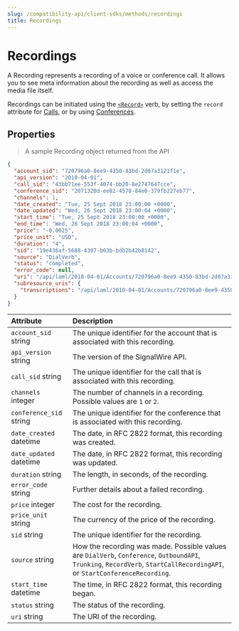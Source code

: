 ```yaml
---
slug: /compatibility-api/client-sdks/methods/recordings
title: Recordings
---
```


# Recordings

A Recording represents a recording of a voice or conference call. 
It allows you to see meta information about the recording as well as access the media file itself.

Recordings can be initiated using the [`<Record>`](/compatibility-api/cxml/voice/record) verb, 
by setting the `record` attribute for [Calls](../calls/index.mdx),
or by using [Conferences](../conferences/index.mdx).

## Properties

> A sample Recording object returned from the API

```json
{
  "account_sid": "720796a0-8ee9-4350-83bd-2d07a3121f1e",
  "api_version": "2010-04-01",
  "call_sid": "43bb71ee-553f-4074-bb20-8e2747647cce",
  "conference_sid": "2071320d-ee82-4578-84e0-379fb227eb77",
  "channels": 1,
  "date_created": "Tue, 25 Sept 2018 23:00:00 +0000",
  "date_updated": "Wed, 26 Sept 2018 23:00:04 +0000",
  "start_time": "Tue, 25 Sept 2018 23:00:00 +0000",
  "end_time": "Wed, 26 Sept 2018 23:00:04 +0000",
  "price": "-0.0025",
  "price_unit": "USD",
  "duration": "4",
  "sid": "19e436af-5688-4307-b03b-bdb2b42b8142",
  "source": "DialVerb",
  "status": "completed",
  "error_code": null,
  "uri": "/api/laml/2010-04-01/Accounts/720796a0-8ee9-4350-83bd-2d07a3121f1e/Calls/058a869c-d387-4bef-8e62-6b0bc0895bed/Recordings/19e436af-5688-4307-b03b-bdb2b42b8142.json",
  "subresource_uris": {
    "transcriptions": "/api/laml/2010-04-01/Accounts/720796a0-8ee9-4350-83bd-2d07a3121f1e/Recordings/19e436af-5688-4307-b03b-bdb2b42b8142/Transcriptions.json"
  }
}
```

| Attribute                                                 | Description                                                                                                                                                                |
| :-------------------------------------------------------- | :------------------------------------------------------------------------------------------------------------------------------------------------------------------------- |
| `account_sid` <span class="optional-arg">string</span>    | The unique identifier for the account that is associated with this recording.                                                                                              |
| `api_version` <span class="optional-arg">string</span>    | The version of the SignalWire API.                                                                                                                                         |
| `call_sid` <span class="optional-arg">string</span>       | The unique identifier for the call that is associated with this recording.                                                                                                 |
| `channels` <span class="optional-arg">integer</span>      | The number of channels in a recording. Possible values are `1` or `2`.                                                                                                     |
| `conference_sid` <span class="optional-arg">string</span> | The unique identifier for the conference that is associated with this recording.                                                                                           |
| `date_created` <span class="optional-arg">datetime</span> | The date, in RFC 2822 format, this recording was created.                                                                                                                  |
| `date_updated` <span class="optional-arg">datetime</span> | The date, in RFC 2822 format, this recording was updated.                                                                                                                  |
| `duration` <span class="optional-arg">string</span>       | The length, in seconds, of the recording.                                                                                                                                  |
| `error_code` <span class="optional-arg">string</span>     | Further details about a failed recording.                                                                                                                                  |
| `price` <span class="optional-arg">integer</span>         | The cost for the recording.                                                                                                                                                |
| `price_unit` <span class="optional-arg">string</span>     | The currency of the price of the recording.                                                                                                                                |
| `sid` <span class="optional-arg">string</span>            | The unique identifier for the recording.                                                                                                                                   |
| `source` <span class="optional-arg">string</span>         | How the recording was made. Possible values are `DialVerb`, `Conference`, `OutboundAPI`, `Trunking`, `RecordVerb`, `StartCallRecordingAPI`, or `StartConferenceRecording`. |
| `start_time` <span class="optional-arg">datetime</span>   | The time, in RFC 2822 format, this recording began.                                                                                                                        |
| `status` <span class="optional-arg">string</span>         | The status of the recording.                                                                                                                                               |
| `uri` <span class="optional-arg">string</span>            | The URI of the recording.                                                                                                                                                  |
